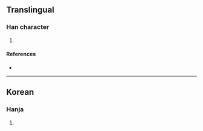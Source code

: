 {{character info/new}}
==Translingual==

===Han character===
{{Han char|rn=5|rad=乙|as=05|sn=6|four=50717|canj=LWN|ids=⿱由乙}}

# {{defn|Han|sort=乙05}}

====References====
* {{Han ref|kx=|dkj=|dj=|hdz=|uh=3415|ud=13333|bh=|bd=}}

----

==Korean==

===Hanja===
{{ko-hanja|hangeul=율|rv=yul|mr=yul|y=yul}}

# {{defn|lang=ko|sort=乙05}}